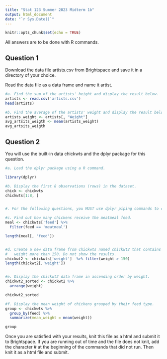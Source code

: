 ```yaml
---
title: "Stat 123 Summer 2023 Midterm 1b"
output: html_document
date: "`r Sys.Date()`"
---
```


```r
knitr::opts_chunk$set(echo = TRUE)
```

All answers are to be done with R commands.

## Question 1

Download the data file artists.csv from Brightspace and save it in a directory of your choice.

Read the data file as a data frame and name it artist.


```r

#a. Find the sum of the artists' height and display the result below.
artists <- read.csv('artists.csv')
head(artists)

#b. Find the average of the artists' weight and display the result below.
artists_weight <- artists[, "Weight"]
avg_artsits_weigth <- mean(artists_weight)
avg_artsits_weigth


```

## Question 2

You will use the built-in data chickwts and the dplyr package for this question.

```r

#a. Load the dplyr package using a R command.

library(dplyr)

#b. Display the first 8 observations (rows) in the dataset.
chick <- chickwts
chickwts[1:8, ]


#. For the following questions, you MUST use dplyr piping commands to complete the tasks.

#c. Find out how many chickens receive the meatmeal feed.
meal <- chickwts['feed'] %>%
  filter(feed == 'meatmeal')

length(meal[, 'feed'])


#d. Create a new data frame from chickwts named chickwt2 that contains chickens with
#   weight more than 150. Do not show the results.
chickwt2 <- chickwts['weight']  %>% filter(weight > 150)
length(chickwt2[,'weight'])


#e. Display the chickwt2 data frame in ascending order by weight.
chickwt2_sorted <- chickwt2 %>%
  arrange(weight)

chickwt2_sorted

#f. Display the mean weight of chickens grouped by their feed type.
group <- chickwts %>%
  group_by(feed) %>%
  summarize(mean_weight = mean(weight))

group

```


Once you are satisfied with your results, knit this file as a html and submit it to Brightspace. If you are running out of time and the file does not knit, add the character # at the beginning of the commands that did not run. Then knit it as a html file and submit.

